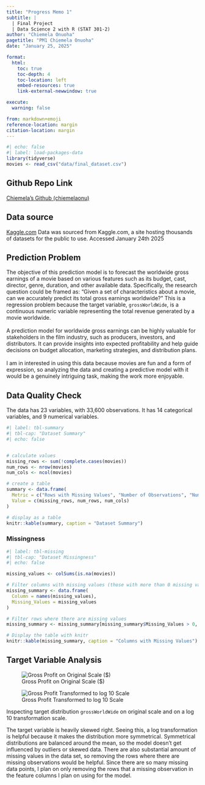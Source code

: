 ```yaml
---
title: "Progress Memo 1"
subtitle: |
  | Final Project 
  | Data Science 2 with R (STAT 301-2)
author: "Chiemela Onuoha"
pagetitle: "PM1 Chiemela Onuoha"
date: "January 25, 2025"

format:
  html:
    toc: true
    toc-depth: 4
    toc-location: left
    embed-resources: true
    link-external-newwindow: true

execute:
  warning: false

from: markdown+emoji
reference-location: margin
citation-location: margin
---
```



```r
#| echo: false
#| label: load-packages-data
library(tidyverse)
movies <- read_csv("data/final_dataset.csv")

```

::: {.callout-tip icon=false}

## Github Repo Link

[Chiemela's Github (chiemelaonu)](https://github.com/stat301-2-2025-winter/final-project-2-chiemelaonu.git)

:::

## Data source

[Kaggle.com](https://www.kaggle.com/datasets/raedaddala/top-500-600-movies-of-each-year-from-1960-to-2024/code)
Data was sourced from Kaggle.com, a site hosting thousands of datasets for the public to use. Accessed January 24th 2025


## Prediction Problem
The objective of this prediction model is to forecast the worldwide gross earnings of a movie based on various features such as its budget, cast, director, genre, duration, and other available data. Specifically, the research question could be framed as: "Given a set of characteristics about a movie, can we accurately predict its total gross earnings worldwide?" This is a regression problem because the target variable, `grossWorldWide`, is a continuous numeric variable representing the total revenue generated by a movie worldwide.  
<br>
A prediction model for worldwide gross earnings can be highly valuable for stakeholders in the film industry, such as producers, investors, and distributors. It can provide insights into expected profitability and help guide decisions on budget allocation, marketing strategies, and distribution plans.  <br>  
I am in interested in using this data because movies are fun and a form of expression, so analyzing the data and creating a predictive model with it would be a genuinely intriguing task, making the work more enjoyable.

## Data Quality Check


The data has 23 variables, with 33,600 observations. It has 14 categorical variables, and 9 numerical variables.


```r
#| label: tbl-summary
#| tbl-cap: "Dataset Summary"
#| echo: false


# calculate values
missing_rows <- sum(!complete.cases(movies))
num_rows <- nrow(movies)
num_cols <- ncol(movies)

# create a table
summary <- data.frame(
  Metric = c("Rows with Missing Values", "Number of Observations", "Number of Variables"),
  Value = c(missing_rows, num_rows, num_cols)
)

# display as a table
knitr::kable(summary, caption = "Dataset Summary")

```


### Missingness 

```r
#| label: tbl-missing
#| tbl-cap: "Dataset Missingness"
#| echo: false

missing_values <- colSums(is.na(movies))

# Filter columns with missing values (those with more than 0 missing values)
missing_summary <- data.frame(
  Column = names(missing_values),
  Missing_Values = missing_values
)

# Filter rows where there are missing values
missing_summary <- missing_summary[missing_summary$Missing_Values > 0, ]

# Display the table with knitr
knitr::kable(missing_summary, caption = "Columns with Missing Values")
```



## Target Variable Analysis

::: {#fig-price-dists layout-ncol=2}

![Gross Profit on Original Scale ($)](figures/graphic_1.png){#fig-profit-orig}

![Gross Profit Transformed to log 10 Scale](figures/graphic_2.png){#fig-profit-log10}

Inspecting target distribution `grossWorldWide` on original scale and on a log 10 transformation scale.
:::
The target variable is heavily skewed right. Seeing this, a log transformation is helpful because it makes the distribution more symmetrical.
Symmetrical distributions are balanced around the mean, so the model doesn't get influenced by outliers or skewed data. There are also substantial amount of missing values in the data set, so removing the rows where there are missing observations would be helpful. Since there are so many missing data points, I plan on only removing the rows that a missing observation in the feature columns I plan on using for the model.